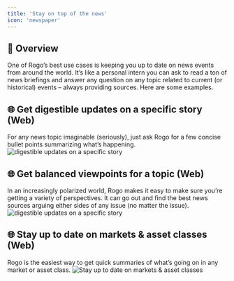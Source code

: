 ```yaml
---
title: 'Stay on top of the news'
icon: 'newspaper'
---
```


## 🤖 Overview
One of Rogo’s best use cases is keeping you up to date on news events from around the world. It’s like a personal intern you can ask to read a ton of news briefings and answer any question on any topic related to current (or historical) events – always providing sources. Here are some examples.

## 🌐 Get digestible updates on a specific story (Web)
For any news topic imaginable (seriously), just ask Rogo for a few concise bullet points summarizing what’s happening.
<img
	className="block dark:hidden"
	src="/images/use-case-3-1.png"
	alt="digestible updates on a specific story"
/>

## 🌐 Get balanced viewpoints for a topic (Web)
In an increasingly polarized world, Rogo makes it easy to make sure you’re getting a variety of perspectives. It can go out and find the best news sources arguing either sides of any issue (no matter the issue).
<img
	className="block dark:hidden"
	src="/images/use-case-3-2.png"
	alt="digestible updates on a specific story"
/>

## 🌐 Stay up to date on markets & asset classes (Web)
Rogo is the easiest way to get quick summaries of what’s going on in any market or asset class.
<img
	className="block dark:hidden"
	src="/images/use-case-3-3.png"
	alt="Stay up to date on markets & asset classes"
/>